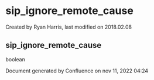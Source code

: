 
# sip_ignore_remote_cause 

 Created by  Ryan Harris, last modified on 2018.02.08

## sip_ignore_remote_cause

boolean

Document generated by Confluence on nov 11, 2022 04:24
